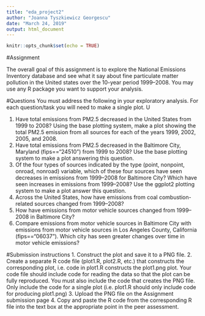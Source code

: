 ```yaml
---
title: "eda_project2"
author: "Joanna Tyszkiewicz Georgescu"
date: "March 24, 2019"
output: html_document
---
```


```r
knitr::opts_chunk$set(echo = TRUE)
```
#Assignment

The overall goal of this assignment is to explore the National Emissions Inventory database and see what it say about fine particulate matter pollution in the United states over the 10-year period 1999–2008. You may use any R package you want to support your analysis.

#Questions
You must address the following in your exploratory analysis. For each question/task you will need to make a single plot. U

1. Have total emissions from PM2.5 decreased in the United States from 1999 to 2008? Using the base plotting system, make a plot showing the total PM2.5 emission from all sources for each of the years 1999, 2002, 2005, and 2008.
2. Have total emissions from PM2.5 decreased in the Baltimore City, Maryland (\color{red}{\verb|fips == "24510"|}fips=="24510") from 1999 to 2008? Use the base plotting system to make a plot answering this question.
3. Of the four types of sources indicated by the \color{red}{\verb|type|}type (point, nonpoint, onroad, nonroad) variable, which of these four sources have seen decreases in emissions from 1999–2008 for Baltimore City? Which have seen increases in emissions from 1999–2008? Use the ggplot2 plotting system to make a plot answer this question.
4. Across the United States, how have emissions from coal combustion-related sources changed from 1999–2008?
5. How have emissions from motor vehicle sources changed from 1999–2008 in Baltimore City?
6. Compare emissions from motor vehicle sources in Baltimore City with emissions from motor vehicle sources in Los Angeles County, California (\color{red}{\verb|fips == "06037"|}fips=="06037"). Which city has seen greater changes over time in motor vehicle emissions?

#Submission instructions
1. Construct the plot and save it to a PNG file.
2. Create a separate R code file (\color{red}{\verb|plot1.R|}plot1.R, \color{red}{\verb|plot2.R|}plot2.R, etc.) that constructs the corresponding plot, i.e. code in plot1.R constructs the plot1.png plot. Your code file should include code for reading the data so that the plot can be fully reproduced. You must also include the code that creates the PNG file. Only include the code for a single plot (i.e. \color{red}{\verb|plot1.R|}plot1.R should only include code for producing \color{red}{\verb|plot1.png|}plot1.png)
3. Upload the PNG file on the Assignment submission page
4. Copy and paste the R code from the corresponding R file into the text box at the appropriate point in the peer assessment.